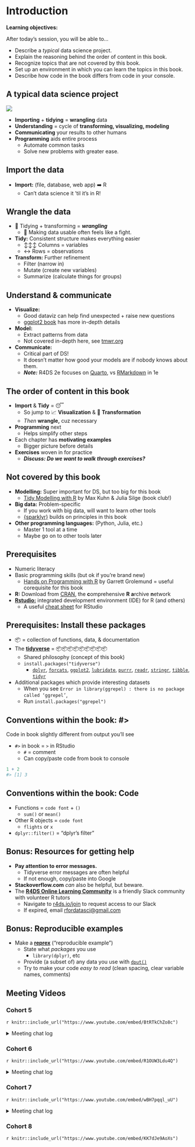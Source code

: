 # Introduction

**Learning objectives:**

After today's session, you will be able to...

- Describe a *typical* data science project.
- Explain the reasoning behind the order of content in this book.
- Recognize topics that are not covered by this book.
- Set up an environment in which you can learn the topics in this book.
- Describe how code in the book differs from code in your console.

## A typical data science project {-}

![](images/data-science.png)

-   **Importing** + **tidying** = **wrangling** data
-   **Understanding** = cycle of **transforming, visualizing, modeling** 
-   **Communicating** your results to other humans
-   **Programming** aids entire process 
    -   Automate common tasks
    -   Solve new problems with greater ease.

## Import the data {-}

-   **Import:** (file, database, web app) ➡️ R
    -   Can't data science it 'til it's in R!

## Wrangle the data {-}

-   🤠 Tidying + transforming = ***wrangling*** 
    -   🥊 Making data usable often feels like a fight.

-   **Tidy:** Consistent structure makes everything easier
    -   ↕↕↕️ Columns = variables
    -   ↔️ Rows = observations
-   **Transform:** Further refinement
    -   Filter (narrow in)
    -   Mutate (create new variables)
    -   Summarize (calculate things for groups)

## Understand & communicate {-}

- **Visualize:** 
    -   Good dataviz can help find unexpected + raise new questions
    -   [ggplot2 book](http://ggplot2-book.org/) has more in-depth details
- **Model:** 
    -   Extract patterns from data
    -   Not covered in-depth here, see [tmwr.org](https://tmwr.org)
- **Communicate:** 
    -   Critical part of DS!
    -   It doesn't matter how good your models are if nobody knows about them.
    - ***Note:*** R4DS 2e focuses on [Quarto](https://quarto.org/), vs [RMarkdown](https://rmarkdown.rstudio.com/) in 1e

## The order of content in this book {-}

-   **Import** & **Tidy** = 😴
    -   So jump to 📈 **Visualization** & 🔁 **Transformation**
    -   *Then* **wrangle,** cuz necessary
-   **Programming** next
    -   Helps simplify other steps
-   Each chapter has **motivating examples**
    -   Bigger picture before details
-   **Exercises** woven in for practice
    -   ***Discuss: Do we want to walk through exercises?***

## Not covered by this book {-}

-   **Modelling:** Super important for DS, but too big for this book
    -   [Tidy Modelling with R](https://www.tmwr.org/) by Max Kuhn & Julia Silge (book club!)
-   **Big data:** Problem-specific
    -   If you work with big data, will want to learn other tools
    -   [{sparklyr}](https://therinspark.com/) builds on principles in this book
-   **Other programming languages:** (Python, Julia, etc.)
    -   Master 1 tool at a time
    -   Maybe go on to other tools later

## Prerequisites {-}

-   Numeric literacy
-   Basic programming skills (but ok if you're brand new)
    -   [Hands on Programming with R](https://rstudio-education.github.io/hopr/) by Garrett Grolemund =  useful corequisite for this book
-   **R:** Download from [CRAN](https://cran.r-project.org), the **c**omprehensive **R** **a**rchive **n**etwork
-   [**Rstudio:**](https://posit.co/download/rstudio-desktop/) integrated development environment (IDE) for R (and others)
    -   A useful [cheat sheet](https://rstudio.github.io/cheatsheets/html/rstudio-ide.html) for RStudio

## Prerequisites: Install these packages {-}

-   📦 = collection of functions, data, & documentation
-   The [**tidyverse**](https://tidyverse.tidyverse.org/) = 📦📦📦📦📦📦📦📦📦
    -   Shared philosophy (concept of this book)
    -   `install.packages("tidyverse")`
        -   [`dplyr`](https://dplyr.tidyverse.org/), [`forcats`](https://forcats.tidyverse.org/), [`ggplot2`](https://ggplot2.tidyverse.org/), [`lubridate`](https://github.com/tidyverse/lubridate), [`purrr`](https://purrr.tidyverse.org/), [`readr`](https://readr.tidyverse.org/), [`stringr`](https://stringr.tidyverse.org/), [`tibble`](https://tibble.tidyverse.org/), [`tidyr`](https://tidyr.tidyverse.org/)
-   Additional packages which provide interesting datasets
    -   When you see `Error in library(ggrepel) : there is no package called ‘ggrepel’`,
    -   Run `install.packages("ggrepel")`

## Conventions within the book: #> {-}

Code in book slightly different from output you'll see

- `#>` in book = `>` in RStudio
    -   `#` = comment
    -   Can copy/paste code from book to console

```r
1 + 2
#> [1] 3
```

## Conventions within the book: Code {-}

-   Functions = `code font` + `()`
    -   `sum()` or `mean()`
-   Other R objects = `code font`
    -   `flights` or `x`
-   `dplyr::filter()` = "dplyr's filter"

## Bonus: Resources for getting help {-}

-   **Pay attention to error messages.**
    -   Tidyverse error messages are often helpful
    -   If not enough, copy/paste into Google
-   **Stackoverflow.com** *can* also be helpful, but beware.
-   The [**R4DS Online Learning Community**](r4ds.io/join) is a friendly Slack community with volunteer R tutors
    - Navigate to [r4ds.io/join](r4ds.io/join) to request access to our Slack
    -   If expired, email [rfordatasci@gmail.com](mailto:rfordatasci@gmail.com)

## Bonus: Reproducible examples {-}

-   Make a [**reprex**](https://reprex.tidyverse.org/) ("reproducible example")
    -   State what *packages* you use
        -   `library(dplyr)`, etc
    -   Provide (a subset of) any data you use with [`dput()`](https://www.rdocumentation.org/packages/base/versions/3.6.2/topics/dput)
    -   Try to make your code *easy to read* (clean spacing, clear variable names, comments)

## Meeting Videos {-}

### Cohort 5

`r knitr::include_url("https://www.youtube.com/embed/BtRTkChZo8c")`

<details>
  <summary> Meeting chat log </summary>
  
```
00:18:00	Morgan Grovenburg:	I have to leave early today. Also, I'd normally have my video on, but my kid is currently using me as a jungle gym
00:21:19	Susie Neilson:	Link to our team’s work :) https://www.sfchronicle.com/data/
00:22:40	Morgan Grovenburg:	I know what talk you're talking about
00:23:10	Wai-Yin:	Data journalism’s wikipedia article  https://en.wikipedia.org/wiki/Data_journalism
00:49:59	Ryan Metcalf:	Great question Susie! I consider “Big Data” anything I can’t open in a conventional service. Using scripting languages helps with managing overhead (Cost [not monetary], time of process, processing capability, etc…).
01:00:14	Njoki Njuki Lucy:	data.table has the similar syntax as the base R package.
01:17:46	Jon Harmon (jonthegeek):	r4ds.io/r4ds
```
</details>

### Cohort 6

`r knitr::include_url("https://www.youtube.com/embed/R1OUW3Ldu4Q")`

<details>
  <summary> Meeting chat log </summary>
  
```
00:09:03	Matthew Efoli:	Good day everyone
00:09:16	Trisha Adamus(she/her):	Hi
00:09:39	Shannon:	Good morning, everyone :)
00:09:45	Adeyemi Olusola:	hello.
00:09:56	Marielena Soilemezidi:	Hi all! :)
00:10:18	Adeyemi Olusola:	who is facilitating this cohort?
00:10:38	Nico Schmidt:	I think it is Daniel, at least according to Slack
00:10:59	Shannon:	I was just going to ask. Assuming we're waiting for the host?
00:11:41	Trisha Adamus(she/her):	Has anyone participate in a cohort before? I am not sure what to expect.
00:12:20	Daniel Adereti:	Hello all, reaching out to Jon. First classes are usually introductions
00:12:35	Adeyemi Olusola:	i joined cohort 5 last week just to have a feel and it was pretty interesting
00:12:37	Matthew Efoli:	@Trisha For me, No. This is my first.
00:12:45	Shannon:	I haven't. Was wondering if today is just an intro, or if we're jumping into Ch.1
00:12:45	Nico Schmidt:	Then maybe let’s start, Daniel?
00:13:23	Nico Schmidt:	If we are jumping into Chapter 1, I have already missed my homework one time
00:14:40	Shannon:	haha, me too...
00:16:41	Nico Schmidt:	Do we do this with Cameras on or off?
00:18:14	Aalekhya Reddam:	Hello everyone, unfortunately my microphone / camera aren't working right now, hope to have it figured out by next week! I'm a postdoctoral researcher in the US. My research is in environmental epidemiology and data science is a huge part of my work
00:20:39	Jon Harmon (jonthegeek):	Shared notes/slides: r4ds.io/r4ds
00:26:47	Aalekhya Reddam:	Do we usually volunteer the week ahead for the next week?
00:28:53	Aalekhya Reddam:	Thank you!
00:37:01	Matthew Efoli:	bye Jon
00:37:19	Adeyemi Olusola:	let me go
00:39:04	Nico Schmidt:	Cool!
00:39:08	Nico Schmidt:	Thanks Daniel
00:39:16	Marielena Soilemezidi:	sounds good!
00:39:47	Aalekhya Reddam:	That sounds great!
00:39:50	Shannon:	Sounds good! Thank you Daniel and Adeyemi, for volunteering for next week!
00:40:12	Trisha Adamus(she/her):	Thank you!
00:40:14	Matthew Efoli:	Thank you
00:40:28	Marielena Soilemezidi:	have a great day you all! :)
```
</details>


### Cohort 7

`r knitr::include_url("https://www.youtube.com/embed/wBH7pqql_uU")`

<details>
<summary> Meeting chat log </summary>

```
00:09:07	Oluwafemi Oyedele:	We will start in 2 minute time
00:14:02	Lucio:	yes
00:20:48	timnewby:	Hi - my microphone isn’t working.  I’m Tim from Wales.  I have a degree in Chemistry (UK) recently started a new job as Business Information Developer.  Keen to learn more about R
00:40:56	Betsy Muriithi:	yes
00:43:31	Lucio:	no question. all good
00:43:51	Dolleen Osundwa:	no question at the moment
00:43:54	Lucio:	please proceed
01:02:15	Lucio:	thank you!!
```
</details>


### Cohort 8

`r knitr::include_url("https://www.youtube.com/embed/KK7dJe9AoXs")`
